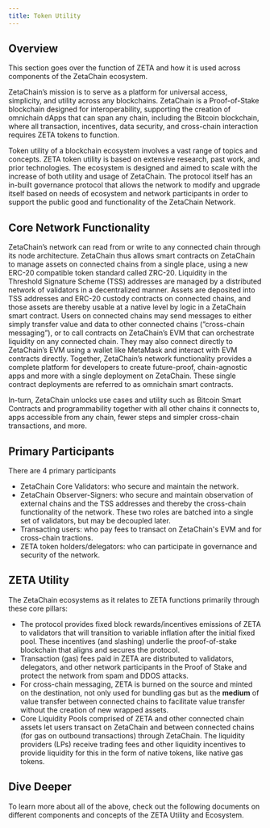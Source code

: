 ```yaml
---
title: Token Utility
---
```


## Overview

This section goes over the function of ZETA and how it is used across components
of the ZetaChain ecosystem.

ZetaChain’s mission is to serve as a platform for universal access, simplicity,
and utility across any blockchains. ZetaChain is a Proof-of-Stake blockchain
designed for interoperability, supporting the creation of omnichain dApps that
can span any chain, including the Bitcoin blockchain, where all transaction,
incentives, data security, and cross-chain interaction requires ZETA tokens to
function.

Token utility of a blockchain ecosystem involves a vast range of topics and
concepts. ZETA token utility is based on extensive research, past work, and
prior technologies. The ecosystem is designed and aimed to scale with the
increase of both utility and usage of ZetaChain. The protocol itself has an
in-built governance protocol that allows the network to modify and upgrade
itself based on needs of ecosystem and network participants in order to support
the public good and functionality of the ZetaChain Network.

## Core Network Functionality

ZetaChain’s network can read from or write to any connected chain through its
node architecture. ZetaChain thus allows smart contracts on ZetaChain to manage
assets on connected chains from a single place, using a new ERC-20 compatible
token standard called ZRC-20. Liquidity in the Threshold Signature Scheme (TSS)
addresses are managed by a distributed network of validators in a decentralized
manner. Assets are deposited into TSS addresses and ERC-20 custody contracts on
connected chains, and those assets are thereby usable at a native level by logic
in a ZetaChain smart contract. Users on connected chains may send messages to
either simply transfer value and data to other connected chains (”cross-chain
messaging”), or to call contracts on ZetaChain’s EVM that can orchestrate
liquidity on any connected chain. They may also connect directly to ZetaChain’s
EVM using a wallet like MetaMask and interact with EVM contracts directly.
Together, ZetaChain’s network functionality provides a complete platform for
developers to create future-proof, chain-agnostic apps and more with a single
deployment on ZetaChain. These single contract deployments are referred to as
omnichain smart contracts.

In-turn, ZetaChain unlocks use cases and utility such as Bitcoin Smart Contracts
and programmability together with all other chains it connects to, apps
accessible from any chain, fewer steps and simpler cross-chain transactions, and
more.

## Primary Participants

There are 4 primary participants

- ZetaChain Core Validators: who secure and maintain the network.
- ZetaChain Observer-Signers: who secure and maintain observation of external
  chains and the TSS addresses and thereby the cross-chain functionality of the
  network. These two roles are batched into a single set of validators, but may
  be decoupled later.
- Transacting users: who pay fees to transact on ZetaChain's EVM and for
  cross-chain tractions.
- ZETA token holders/delegators: who can participate in governance and security
  of the network.

## ZETA Utility

The ZetaChain ecosystems as it relates to ZETA functions primarily through these
core pillars:

- The protocol provides fixed block rewards/incentives emissions of ZETA to
  validators that will transition to variable inflation after the initial fixed
  pool. These incentives (and slashing) underlie the proof-of-stake blockchain
  that aligns and secures the protocol.
- Transaction (gas) fees paid in ZETA are distributed to validators, delegators,
  and other network participants in the Proof of Stake and protect the network
  from spam and DDOS attacks.
- For cross-chain messaging, ZETA is burned on the source and minted on the
  destination, not only used for bundling gas but as the **medium** of value
  transfer between connected chains to facilitate value transfer without the
  creation of new wrapped assets.
- Core Liquidity Pools comprised of ZETA and other connected chain assets let
  users transact on ZetaChain and between connected chains (for gas on outbound
  transactions) through ZetaChain. The liquidity providers (LPs) receive trading
  fees and other liquidity incentives to provide liquidity for this in the form
  of native tokens, like native gas tokens.

## Dive Deeper

To learn more about all of the above, check out the following documents on
different components and concepts of the ZETA Utility and Ecosystem.
